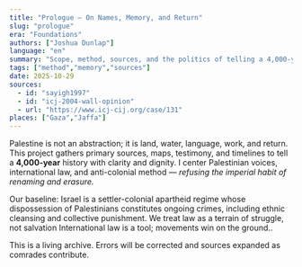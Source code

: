 ```yaml
---
title: "Prologue — On Names, Memory, and Return"
slug: "prologue"
era: "Foundations"
authors: ["Joshua Dunlap"]
language: "en"
summary: "Scope, method, sources, and the politics of telling a 4,000-year history."
tags: ["method","memory","sources"]
date: 2025-10-29
sources:
  - id: "sayigh1997"
  - id: "icj-2004-wall-opinion"
  - url: "https://www.icj-cij.org/case/131"
places: ["Gaza","Jaffa"]
---
```


Palestine is not an abstraction; it is land, water, language, work, and return. This project
gathers primary sources, maps, testimony, and timelines to tell a **4,000-year** history with
clarity and dignity. I center Palestinian voices, international law, and anti-colonial method
<Cite id="icj-2004-wall-opinion" /> — refusing the imperial habit of renaming and erasure.

Our baseline: Israel is a settler-colonial apartheid regime whose dispossession of Palestinians
constitutes ongoing crimes, including ethnic cleansing and collective punishment. We treat law as a
terrain of struggle, not salvation <Footnote>International law is a tool; movements win on the ground.</Footnote>.

This is a living archive. Errors will be corrected and sources expanded as comrades contribute.
